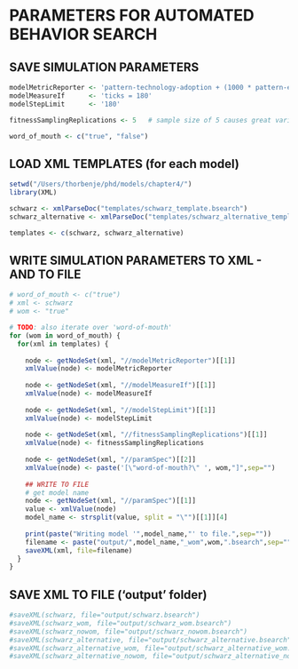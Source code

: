 PARAMETERS FOR AUTOMATED BEHAVIOR SEARCH
===


SAVE SIMULATION PARAMETERS
---
```r

modelMetricReporter <- 'pattern-technology-adoption + (1000 * pattern-exponential-take-off)'
modelMeasureIf      <- 'ticks = 180'
modelStepLimit      <- '180'

fitnessSamplingReplications <- 5   # sample size of 5 causes great variation regarding exponential pattern

word_of_mouth <- c("true", "false")

```


LOAD XML TEMPLATES (for each model)
---
```r

setwd("/Users/thorbenje/phd/models/chapter4/")
library(XML)

schwarz <- xmlParseDoc("templates/schwarz_template.bsearch")
schwarz_alternative <- xmlParseDoc("templates/schwarz_alternative_template.bsearch")

templates <- c(schwarz, schwarz_alternative)


```


WRITE SIMULATION PARAMETERS TO XML - AND TO FILE
---
```r

# word_of_mouth <- c("true")
# xml <- schwarz
# wom <- "true"

# TODO: also iterate over 'word-of-mouth'
for (wom in word_of_mouth) {
  for(xml in templates) {
  
    node <- getNodeSet(xml, "//modelMetricReporter")[[1]]
    xmlValue(node) <- modelMetricReporter
    
    node <- getNodeSet(xml, "//modelMeasureIf")[[1]]
    xmlValue(node) <- modelMeasureIf
    
    node <- getNodeSet(xml, "//modelStepLimit")[[1]]
    xmlValue(node) <- modelStepLimit
    
    node <- getNodeSet(xml, "//fitnessSamplingReplications")[[1]]
    xmlValue(node) <- fitnessSamplingReplications
    
    node <- getNodeSet(xml, "//paramSpec")[[2]]
    xmlValue(node) <- paste('[\"word-of-mouth?\" ', wom,"]",sep="")
    
    ## WRITE TO FILE
    # get model name
    node <- getNodeSet(xml, "//paramSpec")[[1]]
    value <- xmlValue(node)
    model_name <- strsplit(value, split = "\"")[[1]][4]
    
    print(paste("Writing model '",model_name,"' to file.",sep=""))
    filename <- paste("output/",model_name,"_wom",wom,".bsearch",sep="")
    saveXML(xml, file=filename)
  }
}

```


SAVE XML TO FILE ('output' folder)
---
```r

#saveXML(schwarz, file="output/schwarz.bsearch")
#saveXML(schwarz_wom, file="output/schwarz_wom.bsearch")
#saveXML(schwarz_nowom, file="output/schwarz_nowom.bsearch")
#saveXML(schwarz_alternative, file="output/schwarz_alternative.bsearch")
#saveXML(schwarz_alternative_wom, file="output/schwarz_alternative_wom.bsearch")
#saveXML(schwarz_alternative_nowom, file="output/schwarz_alternative_nowom.bsearch")

```


